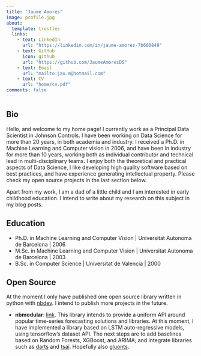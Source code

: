 ```yaml
---
title: "Jaume Amores"
image: profile.jpg
about:
  template: trestles
  links:
    - text: LinkedIn
      url: "https://linkedin.com/in/jaume-amores-7b600849"
    - text: GitHub
      icon: github
      url: "https://github.com/JaumeAmoresDS"
    - text: Email
      url: "mailto:jau.m@hotmail.com"
    - text: CV
      url: "home/cv.pdf"
comments: false
---
```

::: {.column-page}

## Bio
Hello, and welcome to my home page! I currently work as a Principal Data Scientist in Johnson Controls. 
I have been working on Data Science for more than 20 years, in both academia and industry. 
I received a Ph.D. in Machine Learning and Computer vision in 2006, and have been in industry for more 
than 10 years, working both as individual contributor and technical lead in multi-disciplinary teams. 
I enjoy both the theoretical and practical aspects of Data Science, I like developing high quality software 
based on best practices, and have experience generating intellectual property. Please check my open source 
projects in the last section below.

Apart from my work, I am a dad of a little child and I am interested in early childhood education. 
I intend to write about my research on this subject in my blog posts. 
<p></p>

## Education

- Ph.D. in Machine Learning and Computer Vision | Universitat Autonoma de Barcelona | 2006 
- M.Sc. in Machine Learning and Computer Vision | Universitat Autonoma de Barcelona | 2003
- B.Sc. in Computer Science | Universitat de Valencia | 2000

<p></p>

## Open Source

At the moment I only have published one open source library written in python with [nbdev](https://nbdev.fast.ai/). 
I intend to publish more projects in the future.

- **nbmodular**: [link](https://github.com/JaumeAmoresDS/tsforecast). This library intends to provide a uniform API 
around popular time-series forecasting solutions and libraries. At this moment, I have implemented a library 
based on LSTM auto-regressive models, using tensorflow's dataset API. The next steps are to add baselines 
based on Random Forests, XGBoost, and ARIMA; and integrate libraries such as [darts](https://github.com/unit8co/darts) and [tsai](https://github.com/timeseriesAI/tsai). Hopefully also [gluonts](https://ts.gluon.ai/stable/).
<p></p>

:::
